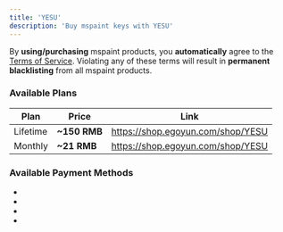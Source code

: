 ```yaml
---
title: 'YESU'
description: 'Buy mspaint keys with YESU'
---
```


<Callout type="warn">By **using/purchasing** mspaint products, you **automatically** agree to the [Terms of Service](https://www.mspaint.cc/tos). Violating any of these terms will result in **permanent blacklisting** from all mspaint products.</Callout>

### Available Plans
| Plan          | Price        | Link                                 |
|-------------- | ------------ | ------------------------------------ |
| Lifetime      | **~150 RMB** | https://shop.egoyun.com/shop/YESU    |
| Monthly       | **~21 RMB**  | https://shop.egoyun.com/shop/YESU    |  

### Available Payment Methods
- <PaymentItem icon="wechat.png" name="WeChat Pay" />
- <PaymentItem icon="alipay.png" name="Alipay" />
- <PaymentItem icon="fps.png" name="Hong Kong (FPS Payment)" />
- <BankIcon />
